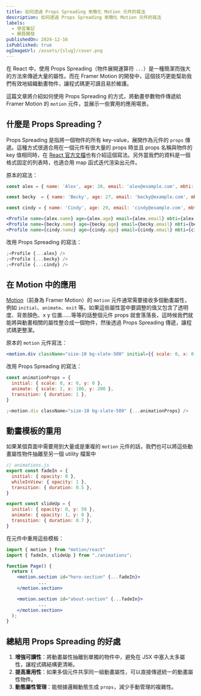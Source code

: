 ```yaml
---
title: 如何透過 Props Spreading 來簡化 Motion 元件的寫法
description: 如何透過 Props Spreading 來簡化 Motion 元件的寫法
labels:
  - 學習筆記
  - 網頁開發
publishedOn: 2024-12-16
isPublished: true
ogImageUrl: /assets/{slug}/cover.png
---
```


在 React 中，使用 Props Spreading（物件展開運算符 `...`）是一種簡潔而強大的方法來傳遞大量的屬性。而在 Framer Motion 的開發中，這個技巧更能幫助我們有效地組織動畫物件，讓程式碼更可讀且易於維護。

這篇文章將介紹如何使用 Props Spreading 的方式，將動畫參數物件傳遞給 Framer Motion 的 `motion` 元件，並展示一些實用的應用場景。

## 什麼是 Props Spreading？

Props Spreading 是指將一個物件的所有 key-value，展開作為元件的 `props` 傳遞。這種方式很適合用在一個元件有很大量的 props 時並且 props 名稱與物件的 key 值相同時，在 [React 官方文檔](https://react.dev/learn/passing-props-to-a-component#forwarding-props-with-the-jsx-spread-syntax)也有介紹這個寫法。另外當我們的資料是一個格式固定的列表時，也適合用 map 函式迭代渲染出元件。

原本的寫法：

```jsx
const alex = { name: 'Alex', age: 20, email: 'alex@example.com', mbti: 'ISFJ'}

const becky  = { name: 'Becky', age: 27, email: 'becky@example.com', mbti: 'ISFJ' }

const cindy = { name: 'Cindy', age: 29, email: 'cindy@example.com', mbti: 'ISFJ' }

<Profile name={alex.name} age={alex.age} email={alex.email} mbti={alex.mbti} />;
<Profile name={becky.name} age={becky.age} email={becky.email} mbti={becky.mbti} />;
<Profile name={cindy.name} age={cindy.age} email={cindy.email} mbti={cindy.mbti} />;
```

改用 Props Spreading 的寫法：

```jsx
;<Profile {...alex} />
;<Profile {...becky} />
;<Profile {...cindy} />
```

## 在 Motion 中的應用

[Motion](https://motion.dev/)（前身為 Framer Motion）的 `motion` 元件通常需要接收多個動畫屬性，例如 `initial`、`animate`、`exit` 等。如果這些屬性當中要調整的值又包含了透明度、背景顏色、x y 位置……等等的話整個元件 props 就會落落長，這時候我們就能將與動畫相關的屬性整合成一個物件，然後透過 Props Spreading 傳遞，讓程式碼更整潔。

原本的 `motion` 元件寫法：

```jsx
<motion.div className="size-10 bg-slate-500" initial={{ scale: 0, x: 0, y: 0 }} animate={{ scale: 2, x: 100, y: 200 }} transition={{ duration: 1 }} />
```

改用 Props Spreading 的寫法：

```jsx
const animationProps = {
  initial: { scale: 0, x: 0, y: 0 },
  animate: { scale: 2, x: 100, y: 200 },
  transition: { duration: 1 },
}

;<motion.div className="size-10 bg-slate-500" {...animationProps} />
```

## 動畫模板的重用

如果某個頁面中需要用到大量或是重複的 `motion` 元件的話，我們也可以將這些動畫屬性物件抽離至另一個 utility 檔案中

```jsx
// animations.js
export const fadeIn = {
  initial: { opacity: 0 },
  whileInView: { opacity: 1 },
  transition: { duration: 0.5 },
}

export const slideUp = {
  initial: { opacity: 0, y: 50 },
  animate: { opacity: 1, y: 0 },
  transition: { duration: 0.7 },
}
```

在元件中重用這些模板：

```jsx
import { motion } from "motion/react"
import { fadeIn, slideUp } from "./animations";

function Page() {
  return (
    <motion.section id="hero-section" {...fadeIn}>
			...
    </motion.section>

    <motion.section id="about-section" {...fadeIn}>
			...
    </motion.section>
  );
}
```

## 總結用 Props Spreading 的好處

1. **增強可讀性**：將動畫屬性抽離到單獨的物件中，避免在 JSX 中塞入太多屬性，讓程式碼結構更清晰。
2. **提高重用性**：如果多個元件共享同一組動畫屬性，可以直接傳遞統一的動畫屬性物件。
3. **動態屬性管理**：能根據邏輯動態生成 `props`，減少手動管理的複雜性。

